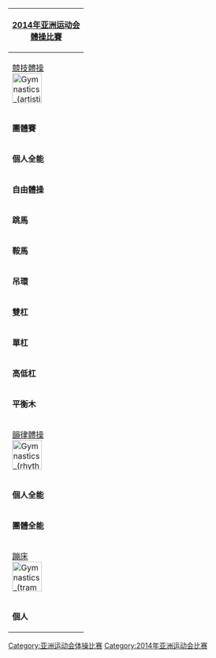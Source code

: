 {| style="padding:0.3em; float:right; margin-left:15px; border:1px solid #E75480; background:#FFD7D7; font-size:90%; line-height:1.5em"
|- style="background:#E34234; text-align:center;"
!colspan=5|<span style="color:#FFFFFF;">[[2014年亚洲运动会]]<br>[[2014年亞洲運動會體操比賽|體操比賽]]<br/>
|- style="background:#ED918D; text-align:center;"
!colspan=5|[[2014年亞洲運動會體操比賽|競技體操]]<br>[[File:Gymnastics (artistic) pictogram.svg|60px]]
|-
|'''團體賽'''
|&nbsp;
|[[2014年亞洲運動會體操比賽－男子團體|男子]]
|&nbsp;
|[[2014年亞洲運動會體操比賽－女子團體|女子]]
|-
|'''個人全能'''
|&nbsp;
|[[2014年亞洲運動會體操比賽－男子個人全能|男子]]
|&nbsp;
|[[2014年亞洲運動會體操比賽－女子個人全能|女子]]
|-
|'''自由體操'''
|&nbsp;
|[[2014年亞洲運動會體操比賽－男子自由體操|男子]]
|&nbsp;
|[[2014年亞洲運動會體操比賽－女子自由體操|女子]]
|-
|'''跳馬 '''
|&nbsp;
|[[2014年亞洲運動會體操比賽－男子跳馬|男子]]
|&nbsp;
|[[2014年亞洲運動會體操比賽－女子跳馬|女子]]
|-
|'''鞍馬 '''
|&nbsp;
|[[2014年亞洲運動會體操比賽－男子鞍馬|男子]]
|&nbsp;
|
|-
|'''吊環 '''
|&nbsp;
|[[2014年亞洲運動會體操比賽－男子吊環|男子]]
|&nbsp;
|
|-
|'''雙杠 '''
|&nbsp;
|[[2014年亞洲運動會體操比賽－男子雙杠|男子]]
|&nbsp;
|
|-
|'''單杠 '''
|&nbsp;
|[[2014年亞洲運動會體操比賽－男子單杠|男子]]
|&nbsp;
|
|-
|'''高低杠 '''
|&nbsp;
|
|&nbsp;
|[[2014年亞洲運動會體操比賽－女子高低杠|女子]]
|-
|'''平衡木 '''
|&nbsp;
|
|&nbsp;
|[[2014年亞洲運動會體操比賽賽－女子平衡木|女子]]
|- style="background:#ED918D; text-align:center;"
!colspan=5|[[2014年亞洲運動會體操比賽|韻律體操]]<br>[[File:Gymnastics (rhythmic) pictogram.svg|60px]]
|-
|'''個人全能'''
|&nbsp;
|
|&nbsp;
|[[2014年亞洲運動會體操比賽－女子個人全能|女子]]
|-
|'''團體全能'''
|&nbsp;
|
|&nbsp;
|[[2014年亞洲運動會體操比賽－女子團體全能|女子]]
|- style="background:#ED918D; text-align:center;"
!colspan=5|[[2014年亞洲運動會體操比賽|蹦床]]<br>[[File:Gymnastics (trampoline) pictogram.svg|60px]]
|-
|'''個人'''
|&nbsp;
|[[2014年亞洲運動會體操比賽－男子蹦床|男子]]
|&nbsp;
|[[2014年亞洲運動會體操比賽－女子蹦床|女子]]
|}<noinclude>
[[Category:亚洲运动会体操比赛]]
[[Category:2014年亚洲运动会比赛]]
</noinclude>